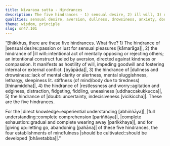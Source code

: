 ```yaml
---
title: Nīvaraṇa sutta - Hindrances
description: The five hindrances - 1) sensual desire, 2) ill will, 3) dullness and drowsiness, 4) restlessness and worry, and 5) doubt - are described in brief. The four establishments of mindfulness should be cultivated for directly knowing, full understanding, complete exhaustion, and giving up of these five cords of sensual pleasure.
qualities: sensual desire, aversion, dullness, drowsiness, anxiety, doubt, direct knowledge, complete comprehension, cultivation, mindfulness
theme: wisdom, principle
slug: sn47.101
---
```


“Bhikkhus, there are these five hindrances. What five? 1) The hindrance of |sensual desire::passion or lust for sensual pleasures [kāmarāga]|, 2) the hindrance of |ill will::intentional act of mentally opposing or rejecting others; an intentional construct fueled by aversion, directed against kindness or compassion. It manifests as hostility of will, impeding goodwill and fostering internal or external conflict. [byāpāda]|, 3) the hindrance of |dullness and drowsiness::lack of mental clarity or alertness, mental sluggishness, lethargy, sleepiness lit. stiffness (of mind/body due to tiredness) [thinamiddha]|, 4) the hindrance of |restlessness and worry::agitation and edginess, distraction, fidgeting, fiddling, uneasiness [uddhaccakukkucca]|, 5) the hindrance of |doubt::uncertainty, indecisiveness [vicikiccha]|. These are the five hindrances.

For the |direct knowledge::experiential understanding [abhiññāya]|, |full understanding::complete comprehension [pariññāya]|, |complete exhaustion::gradual and complete wearing away [parikkhaya]|, and for |giving up::letting go, abandoning [pahāna]| of these five hindrances, the four establishments of mindfulness |should be cultivated::should be developed [bhāvetabba]|.”